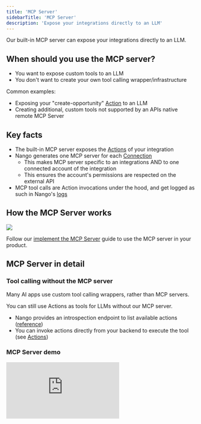 ```yaml
---
title: 'MCP Server'
sidebarTitle: 'MCP Server'
description: 'Expose your integrations directly to an LLM'
---
```


Our built-in MCP server can expose your integrations directly to an LLM.

## When should you use the MCP server?

- You want to expose custom tools to an LLM
- You don't want to create your own tool calling wrapper/infrastructure

Common examples:
- Exposing your "create-opportunity" [Action](/guides/use-cases/actions) to an LLM
- Creating additional, custom tools not supported by an APIs native remote MCP Server

## Key facts

- The built-in MCP server exposes the [Actions](/guides/use-cases/actions) of your integration
- Nango generates one MCP server for each [Connection](/guides/use-cases/api-auth#what-is-a-connection%3F)
    - This makes MCP server specific to an integrations AND to one connected account of the integration
    - This ensures the account's permissions are respected on the external API
- MCP tool calls are Action invocations under the hood, and get logged as such in Nango's [logs]()


## How the MCP Server works

<Frame caption="How Nango's built-in MCP server works">
  <img src="/images/diagrams/mcp-overview.png" />
</Frame>

Follow our [implement the MCP Server]() guide to use the MCP server in your product.

## MCP Server in detail

### Tool calling without the MCP server

Many AI apps use custom tool calling wrappers, rather than MCP servers.

You can still use Actions as tools for LLMs without our MCP server.

- Nango provides an introspection endpoint to list available actions ([reference](/reference/api/scripts/config))
- You can invoke actions directly from your backend to execute the tool (see [Actions](/guides/use-cases/actions))

### MCP Server demo

<div style={{ position: 'relative', overflow: 'hidden', paddingTop: '56.25%' }}>
    <iframe
        style={{ position: 'absolute', top: 0, left: 0, width: '100%', height: '100%' }}
        src="https://www.youtube.com/embed/80W3AZMM9KY?modestbranding=1&rel=0&autohide=1"
        title="YouTube video player"
        frameBorder="0"
        allow="accelerometer; autoplay; clipboard-write; encrypted-media; gyroscope; picture-in-picture"
        allowFullScreen
    ></iframe>
</div>